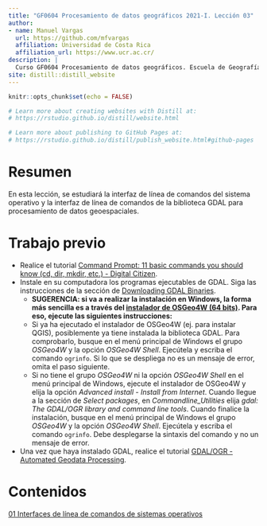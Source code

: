 ```yaml
---
title: "GF0604 Procesamiento de datos geográficos 2021-I. Lección 03"
author: 
- name: Manuel Vargas
  url: https://github.com/mfvargas
  affiliation: Universidad de Costa Rica
  affiliation_url: https://www.ucr.ac.cr/
description: |
  Curso GF0604 Procesamiento de datos geográficos. Escuela de Geografía, Universidad de Costa Rica. Primer ciclo lectivo 2021. Lección 03.
site: distill::distill_website
---
```


```r
knitr::opts_chunk$set(echo = FALSE)

# Learn more about creating websites with Distill at:
# https://rstudio.github.io/distill/website.html

# Learn more about publishing to GitHub Pages at:
# https://rstudio.github.io/distill/publish_website.html#github-pages

```

# Resumen
En esta lección, se estudiará la interfaz de línea de comandos del sistema operativo y la interfaz de línea de comandos de la biblioteca GDAL para procesamiento de datos geoespaciales.

# Trabajo previo
- Realice el tutorial [Command Prompt: 11 basic commands you should know (cd, dir, mkdir, etc.) - Digital Citizen](https://www.digitalcitizen.life/command-prompt-how-use-basic-commands).
- Instale en su computadora los programas ejecutables de GDAL. Siga las instrucciones de la sección de [Downloading GDAL Binaries](https://gdal.org/download.html).
    - **SUGERENCIA: si va a realizar la instalación en Windows, la forma más sencilla es a través del [instalador de OSGeo4W (64 bits)](http://download.osgeo.org/osgeo4w/osgeo4w-setup-x86_64.exe). Para eso, ejecute las siguientes instrucciones:**  
    - Si ya ha ejecutado el instalador de OSGeo4W (ej. para instalar QGIS), posiblemente ya tiene instalada la biblioteca GDAL. Para comprobarlo, busque en el menú principal de Windows el grupo *OSGeo4W* y la opción *OSGeo4W Shell*. Ejecútela y escriba el comando ```ogrinfo```. Si lo que se despliega no es un mensaje de error, omita el paso siguiente.  
    - Si no tiene el grupo *OSGeo4W* ni la opción *OSGeo4W Shell* en el menú principal de Windows, ejecute el instalador de OSGeo4W y elija la opción *Advanced install - Install from Internet*. Cuando llegue a la sección de *Select packages*, en *Commandline_Utilities* elija *gdal: The GDAL/OGR library and command line tools*. Cuando finalice la instalación, busque en el menú principal de Windows el grupo *OSGeo4W* y la opción *OSGeo4W Shell*. Ejecútela y escriba el comando ```ogrinfo```. Debe desplegarse la sintaxis del comando y no un mensaje de error.
    
- Una vez que haya instalado GDAL, realice el tutorial [GDAL/OGR - Automated Geodata Processing](https://jakobmiksch.eu/post/gdal_ogr/).

# Contenidos

[01 Interfaces de línea de comandos de sistemas operativos](01-interfaces-linea-comandos-sistemas-operativos.html)